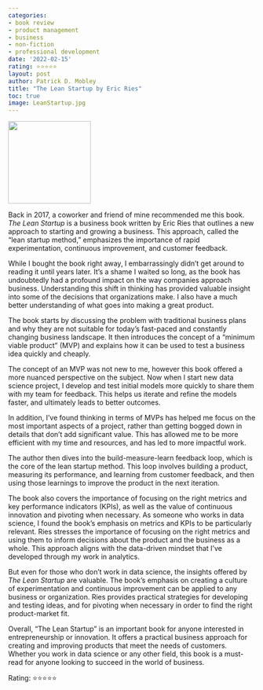 ```yaml
---
categories:
- book review
- product management
- business
- non-fiction
- professional development
date: '2022-02-15'
rating: ⭐⭐⭐⭐⭐
layout: post
author: Patrick D. Mobley
title: "The Lean Startup by Eric Ries"
toc: true
image: LeanStartup.jpg
---
```


![](LeanStartup.jpg){width=12em fig-align="center"}

Back in 2017, a coworker and friend of mine recommended me this book. *The Lean Startup* is a business book written by Eric Ries that outlines a new approach to starting and growing a business. This approach, called the "lean startup method," emphasizes the importance of rapid experimentation, continuous improvement, and customer feedback.

While I bought the book right away, I embarrassingly didn't get around to reading it until years later. It's a shame I waited so long, as the book has undoubtedly had a profound impact on the way companies approach business. Understanding this shift in thinking has provided valuable insight into some of the decisions that organizations make. I also have a much better understanding of what goes into making a great product. 

The book starts by discussing the problem with traditional business plans and why they are not suitable for today's fast-paced and constantly changing business landscape. It then introduces the concept of a "minimum viable product" (MVP) and explains how it can be used to test a business idea quickly and cheaply.

The concept of an MVP was not new to me, however this book offered a more nuanced perspective on the subject. Now when I start new data science project, I develop and test initial models more quickly to share them with my team for feedback. This helps us iterate and refine the models faster, and ultimately leads to better outcomes.

In addition, I've found thinking in terms of MVPs has helped me focus on the most important aspects of a project, rather than getting bogged down in details that don't add significant value. This has allowed me to be more efficient with my time and resources, and has led to more impactful work.

The author then dives into the build-measure-learn feedback loop, which is the core of the lean startup method. This loop involves building a product, measuring its performance, and learning from customer feedback, and then using those learnings to improve the product in the next iteration.

The book also covers the importance of focusing on the right metrics and key performance indicators (KPIs), as well as the value of continuous innovation and pivoting when necessary. As someone who works in data science, I found the book's emphasis on metrics and KPIs to be particularly relevant. Ries stresses the importance of focusing on the right metrics and using them to inform decisions about the product and the business as a whole. This approach aligns with the data-driven mindset that I've developed through my work in analytics. 

But even for those who don't work in data science, the insights offered by *The Lean Startup* are valuable. The book's emphasis on creating a culture of experimentation and continuous improvement can be applied to any business or organization. Ries provides practical strategies for developing and testing ideas, and for pivoting when necessary in order to find the right product-market fit.

Overall, "The Lean Startup" is an important book for anyone interested in entrepreneurship or innovation. It offers a practical business approach for creating and improving products that meet the needs of customers. Whether you work in data science or any other field, this book is a must-read for anyone looking to succeed in the world of business.

Rating: ⭐⭐⭐⭐⭐